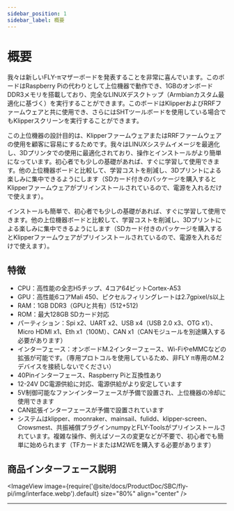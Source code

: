 ```yaml
---
sidebar_position: 1
sidebar_label: 概要
---
```


# 概要

我々は新しいFLY-πマザーボードを発表することを非常に喜んでいます。このボードはRaspberry Piの代わりとして上位機器で動作でき、1GBのオンボードDDR3メモリを搭載しており、完全なLINUXデスクトップ（Armbianカスタム最適化に基づく）を実行することができます。このボードはKlipperおよびRRFファームウェアと共に使用でき、さらにはSHTツールボードを使用している場合でもKlipperスクリーンを実行することができます。

この上位機器の設計目的は、KlipperファームウェアまたはRRFファームウェアの使用を顧客に容易にするためです。我々はLINUXシステムイメージを最適化し、3Dプリンタでの使用に最適化されており、操作とインストールがより簡単になっています。初心者でも少しの基礎があれば、すぐに学習して使用できます。他の上位機器ボードと比較して、学習コストを削減し、3Dプリントによる楽しみに集中できるようにします（SDカード付きのパッケージを購入するとKlipperファームウェアがプリインストールされているので、電源を入れるだけで使えます）。

インストールも簡単で、初心者でも少しの基礎があれば、すぐに学習して使用できます。他の上位機器ボードと比較して、学習コストを削減し、3Dプリントによる楽しみに集中できるようにします（SDカード付きのパッケージを購入するとKlipperファームウェアがプリインストールされているので、電源を入れるだけで使えます）。

## 特徴

* CPU：高性能の全志H5チップ、4コア64ビットCortex-A53
* GPU：高性能6コアMali 450、ピクセルフィリングレートは2.7gpixel/s以上
* RAM：1GB DDR3（GPUと共有）(512+512)
* ROM：最大128GB SDカード対応
* パーティション：Spi x2、UART x2、USB x4（USB 2.0 x3、OTG x1）、Micro HDMI x1、Eth x1（100M）、CAN x1（CANモジュールを別途購入する必要があります）
* インターフェース：オンボードM.2インターフェース、Wi-FiやeMMCなどの拡張が可能です。（専用プロトコルを使用しているため、非FLY π専用のM.2デバイスを接続しないでください）
* 40Pinインターフェース、Raspberry Piと互換性あり
* 12-24V DC電源供給に対応、電源供給がより安定しています
* 5V制御可能なファンインターフェースが予備で設置され、上位機器の冷却に使用できます
* CAN拡張インターフェースが予備で設置されています
* システムはklipper、moonraker、mainsail、fulidd、klipper-screen、Crowsmest、共振補償プラグインnumpyとFLY-Toolsがプリインストールされています。複雑な操作、例えばソースの変更などが不要で、初心者でも簡単に始められます（TFカードまたはM2WEを購入する必要があります）

## 商品インターフェース説明

<ImageView image={require('@site/docs/ProductDoc/SBC/fly-pi/img/interface.webp').default} size="80%" align="center" />

----
